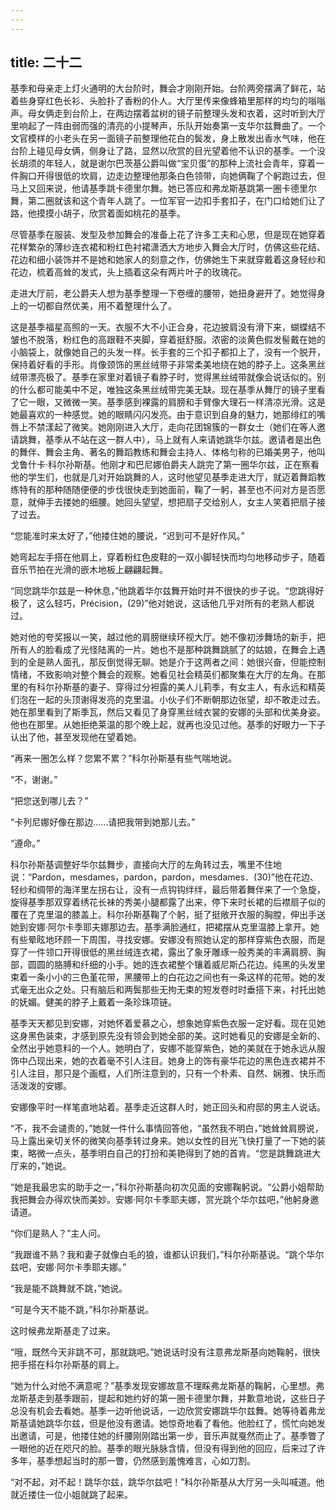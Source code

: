 ```yaml
---
---
---
```

title: 二十二
---




基季和母亲走上灯火通明的大台阶时，舞会才刚刚开始。台阶两旁摆满了鲜花，站着些身穿红色长衫、头脸扑了香粉的仆人。大厅里传来像蜂箱里那样的均匀的嗡嗡声。母女俩走到台阶上，在两边摆着盆树的镜子前整理头发和衣着，这时听到大厅里响起了一阵由弱而强的清亮的小提琴声，乐队开始奏第一支华尔兹舞曲了。一个文官模样的小老头在另一面镜子前整理他花白的鬓发，身上散发出香水气味，他在台阶上碰见母女俩，侧身让了路，显然以欣赏的目光望着他不认识的基季。一个没长胡须的年轻人，就是谢尔巴茨基公爵叫做“宝贝蛋”的那种上流社会青年，穿着一件胸口开得很低的坎肩，边走边整理他那条白色领带，向她俩鞠了个躬跑过去，但马上又回来说，他请基季跳卡德里尔舞。她已答应和弗龙斯基跳第一圈卡德里尔舞，第二圈就该和这个青年人跳了。一位军官一边扣手套扣子，在门口给她们让了路，他摸摸小胡子，欣赏着面如桃花的基季。

尽管基季在服装、发型及参加舞会的准备上花了许多工夫和心思，但是现在她穿着花样繁杂的薄纱连衣裙和粉红色衬裙潇洒大方地步入舞会大厅时，仿佛这些花结、花边和细小装饰并不是她和她家人的刻意之作，仿佛她生下来就穿戴着这身轻纱和花边，梳着高耸的发式，头上插着这朵有两片叶子的玫瑰花。

走进大厅前，老公爵夫人想为基季整理一下卷缠的腰带，她扭身避开了。她觉得身上的一切都自然优美，用不着整理什么了。

这是基季福星高照的一天。衣服不大不小正合身，花边披肩没有滑下来，蝴蝶结不皱也不脱落，粉红色的高跟鞋不夹脚，穿着挺舒服。浓密的淡黄色假发髻戴在她的小脑袋上，就像她自己的头发一样。长手套的三个扣子都扣上了，没有一个脱开，保持着好看的手形。肖像颈饰的黑丝绒带子非常柔美地绕在她的脖子上。这条黑丝绒带漂亮极了。基季在家里对着镜子看脖子时，觉得黑丝绒带就像会说话似的。别的什么都可能美中不足，唯独这条黑丝绒带完美无缺。现在基季从舞厅的镜子里看了它一眼，又微微一笑。基季感到裸露的肩膀和手臂像大理石一样清凉光滑。这是她最喜欢的一种感觉。她的眼睛闪闪发亮。由于意识到自身的魅力，她那绯红的嘴唇上不禁漾起了微笑。她刚刚进入大厅，走向花团锦簇的一群女士（她们在等人邀请跳舞，基季从不站在这一群人中），马上就有人来请她跳华尔兹。邀请者是出色的舞伴、舞会主角、著名的舞蹈教练和舞会主持人、体格匀称的已婚美男子，他叫戈鲁什卡·科尔孙斯基。他刚才和巴尼娜伯爵夫人跳完了第一圈华尔兹，正在察看他的学生们，也就是几对开始跳舞的人，这时他望见基季走进大厅，就迈着舞蹈教练特有的那种随随便便的步伐很快走到她面前，鞠了一躬，甚至也不问对方是否愿意，就伸手去搂她的细腰。她回头望望，想把扇子交给别人，女主人笑着把扇子接了过去。

“您能准时来太好了，”他搂住她的腰说，“迟到可不是好作风。”

她弯起左手搭在他肩上，穿着粉红色皮鞋的一双小脚轻快而均匀地移动步子，随着音乐节拍在光滑的嵌木地板上翩翩起舞。

“同您跳华尔兹是一种休息，”他跳着华尔兹舞开始时并不很快的步子说。“您跳得好极了，这么轻巧，Précision，(29)”他对她说，这话他几乎对所有的老熟人都说过。

她对他的夸奖报以一笑，越过他的肩膀继续环视大厅。她不像初涉舞场的新手，把所有人的脸看成了光怪陆离的一片。她也不是那种跳舞跳腻了的姑娘，在舞会上遇到的全是熟人面孔，那反倒觉得无聊。她是介于这两者之间：她很兴奋，但能控制情绪，不致影响对整个舞会的观察。她看见社会精英们都聚集在大厅的左角。在那里的有科尔孙斯基的妻子、穿得过分袒露的美人儿莉季，有女主人，有永远和精英们泡在一起的头顶谢得发亮的克里温。小伙子们不断朝那边张望，却不敢走过去。她在那里看到了斯季瓦，然后又看见了身穿黑丝绒衣裳的安娜的头部和优美身姿。他也在那里。从她拒绝莱温的那个晚上起，就再也没见过他。基季的好眼力一下子认出了他，甚至发现他在望着她。

“再来一圈怎么样？您累不累？”科尔孙斯基有些气喘地说。

“不，谢谢。”

“把您送到哪儿去？”

“卡列尼娜好像在那边……请把我带到她那儿去。”

“遵命。”

科尔孙斯基调整好华尔兹舞步，直接向大厅的左角转过去，嘴里不住地说：“Pardon，mesdames，pardon，pardon，mesdames．(30)”他在花边、轻纱和绸带的海洋里左拐右让，没有一点钩钩绊绊，最后带着舞伴来了一个急旋，旋得基季那双穿着绣花长袜的秀美小腿都露了出来，停下来时长裙的后襟扇子似的覆在了克里温的膝盖上。科尔孙斯基鞠了个躬，挺了挺敞开衣服的胸膛，伸出手送她到安娜·阿尔卡季耶夫娜那边去。基季满脸通红，把裙摆从克里温膝上拿开。她有些晕眩地环顾一下周围，寻找安娜。安娜没有照她认定的那样穿紫色衣服，而是穿了一件领口开得很低的黑丝绒连衣裙，露出了象牙雕琢一般秀美的丰满肩膀、胸部，圆圆的胳膊和纤细的小手。她的连衣裙整个镶着威尼斯凸花边。纯黑的头发里束着一条小小的三色堇花带，黑腰带上的白花边之间也有一条这样的花带。她的发式毫无出众之处。只有脑后和两鬓那些无拘无束的短发卷时时垂搭下来，衬托出她的妩媚。健美的脖子上戴着一条珍珠项链。

基季天天都见到安娜，对她怀着爱慕之心，想象她穿紫色衣服一定好看。现在见她这身黑色装束，才感到原先没有领会到她全部的美。这时她看见的安娜是全新的、全然出乎她意料的一个人。她明白了，安娜不能穿紫色，她的美就在于她永远从服饰中凸现出来，她的衣着毫不引人注目。她身上的饰有豪华花边的黑色连衣裙并不引人注目，那只是个画框，人们所注意到的，只有一个朴素、自然、娴雅、快乐而活泼泼的安娜。

安娜像平时一样笔直地站着。基季走近这群人时，她正回头和府邸的男主人说话。

“不，我不会谴责的，”她就一件什么事情回答他，“虽然我不明白，”她耸耸肩膀说，马上露出亲切关怀的微笑向基季转过身来。她以女性的目光飞快打量了一下她的装束，略微一点头，基季明白自己的打扮和美艳得到了她的首肯。“您是跳舞跳进大厅来的，”她说。

“她是我最忠实的助手之一，”科尔孙斯基向初次见面的安娜鞠躬说。“公爵小姐帮助我把舞会办得欢快而美妙。安娜·阿尔卡季耶夫娜，赏光跳个华尔兹吧，”他躬身邀请道。

“你们是熟人？”主人问。

“我跟谁不熟？我和妻子就像白毛的狼，谁都认识我们，”科尔孙斯基说。“跳个华尔兹吧，安娜·阿尔卡季耶夫娜。”

“我是能不跳舞就不跳，”她说。

“可是今天不能不跳，”科尔孙斯基说。

这时候弗龙斯基走了过来。

“哦，既然今天非跳不可，那就跳吧。”她说话时没有注意弗龙斯基向她鞠躬，很快把手搭在科尔孙斯基的肩上。

“她为什么对他不满意呢？”基季发现安娜故意不理睬弗龙斯基的鞠躬，心里想。弗龙斯基走到基季跟前，提起和她约好的第一圈卡德里尔舞，并歉意地说，这些日子总没有机会去看她。基季一边听他说话，一边欣赏安娜跳华尔兹舞。她等待着弗龙斯基请她跳华尔兹，但是他没有邀请。她惊奇地看了看他。他脸红了，慌忙向她发出邀请，可是，他搂住她的纤腰刚刚踏出第一步，音乐声就戛然而止了。基季瞥了一眼他的近在咫尺的脸。基季的眼光脉脉含情，但没有得到他的回应，后来过了许多年，基季想起当时的那一瞥，仍然感到羞愧难言，心如刀割。

“对不起，对不起！跳华尔兹，跳华尔兹吧！”科尔孙斯基从大厅另一头叫喊道。他就近搂住一位小姐就跳了起来。